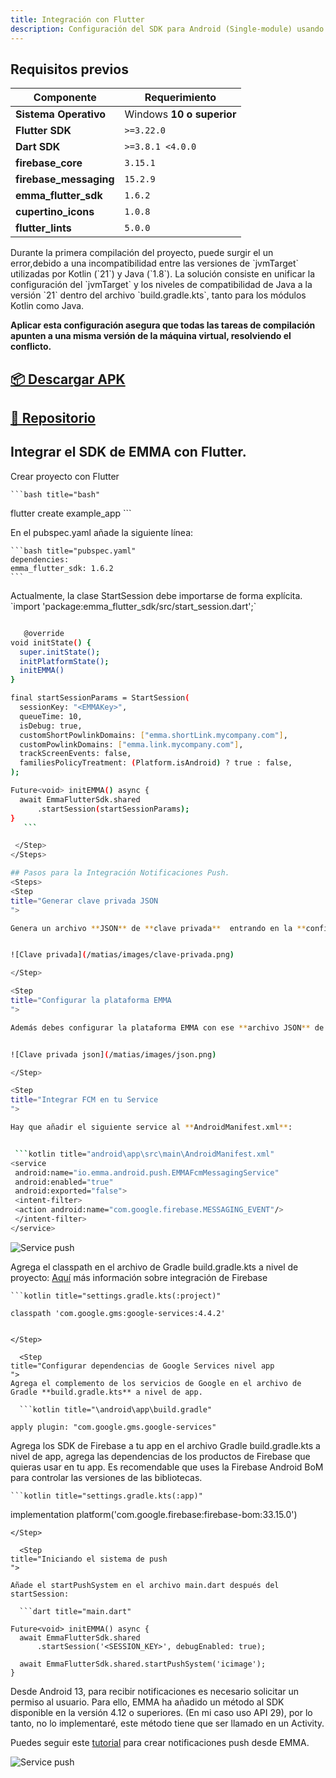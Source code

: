 ---
title: Integración con Flutter
description: Configuración del SDK para Android (Single-module) usando Flutter.
---



## Requisitos previos

| **Componente**          | **Requerimiento**                      |
|--------------------------|----------------------------------------|
| **Sistema Operativo**   | Windows **10 o superior**              |
| **Flutter SDK**         | `>=3.22.0`                             |
| **Dart SDK**            | `>=3.8.1 <4.0.0`                       |
| **firebase_core**       | `3.15.1`                               |
| **firebase_messaging**  | `15.2.9`                               |
| **emma_flutter_sdk**    | `1.6.2`                                |
| **cupertino_icons**     | `1.0.8`                                |
| **flutter_lints**       | `5.0.0`                                |


<Warning>
  Durante la primera compilación del proyecto, puede surgir el un error,debido a una incompatibilidad entre las versiones de `jvmTarget` utilizadas por Kotlin (`21`) y Java (`1.8`). La solución consiste en unificar la configuración del `jvmTarget` y los niveles de compatibilidad de Java a la versión `21` dentro del archivo `build.gradle.kts`, tanto para los módulos Kotlin como Java.

**Aplicar esta configuración asegura que todas las tareas de compilación apunten a una misma versión de la máquina virtual, resolviendo el conflicto.**
</Warning>

## [📦 Descargar APK](https://tusitio.com/app-release.apk)

## [🔧 Repositorio](https://tusitio.com/app-release.apk)

## Integrar el SDK de EMMA con Flutter.

<Steps>
  <Step title="Crear proyecto">
    Crear proyecto con Flutter

    ```bash title="bash"
  flutter create example_app
    ```

  </Step>
<Step title="Configurar pubspec.yaml ">
En el pubspec.yaml añade la siguiente línea:

    ```bash title="pubspec.yaml"
    dependencies:
    emma_flutter_sdk: 1.6.2
    ```
  </Step>

  
 <Step title="Iniciar sesión del SDK ">
  Actualmente, la clase StartSession debe importarse de forma explícita.
`import 'package:emma_flutter_sdk/src/start_session.dart';`

 ```bash title="main.dart"
 
    @override
 void initState() {
   super.initState();
   initPlatformState();
   initEMMA()
 }

 final startSessionParams = StartSession(
   sessionKey: "<EMMAKey>",
   queueTime: 10,
   isDebug: true,
   customShortPowlinkDomains: ["emma.shortLink.mycompany.com"],
   customPowlinkDomains: ["emma.link.mycompany.com"],
   trackScreenEvents: false,
   familiesPolicyTreatment: (Platform.isAndroid) ? true : false,
 );

 Future<void> initEMMA() async {
   await EmmaFlutterSdk.shared
       .startSession(startSessionParams);
 }
    ```

  </Step>
</Steps>

## Pasos para la Integración Notificaciones Push.
<Steps>
<Step
title="Generar clave privada JSON
">

Genera un archivo **JSON** de **clave privada**  entrando en la **configuración** de tu proyecto de Firebase , **Cuentas de servicio**, y generar **nueva clave privada**.


![Clave privada](/matias/images/clave-privada.png)

</Step>

<Step
title="Configurar la plataforma EMMA
">

Además debes configurar la plataforma EMMA con ese **archivo JSON** de la siguiente manera; Entra al menu del **borde superior** y accede a **preferencias app**, has click en **Selecciona un fichero JSON**.


![Clave privada json](/matias/images/json.png)

</Step>

<Step
title="Integrar FCM en tu Service
">

Hay que añadir el siguiente service al **AndroidManifest.xml**:


  ```kotlin title="android\app\src\main\AndroidManifest.xml"
<service
  android:name="io.emma.android.push.EMMAFcmMessagingService"
  android:enabled="true"
  android:exported="false">
  <intent-filter>
  <action android:name="com.google.firebase.MESSAGING_EVENT"/>
  </intent-filter>
</service>
````

![Service push](/matias/images/push.png)

  </Step>

  <Step 
  title="Configurar dependencias de Google Services nivel proyect
  ">

Agrega el classpath en el archivo de Gradle build.gradle.kts a nivel de proyecto: [Aquí](https://firebase.google.com/docs/android/setup?hl=es&authuser=0&_gl=1*cwj5ie*_ga*MzY1NTAyNTYwLjE3MzgyODU5NjU.*_ga_CW55HF8NVT*MTc0NDI3NjkxOS4zMi4xLjE3NDQyNzY5NTAuMjkuMC4w) más información sobre integración de Firebase

    ```kotlin title="settings.gradle.kts(:project)"

    classpath 'com.google.gms:google-services:4.4.2'

````

</Step>

  <Step
title="Configurar dependencias de Google Services nivel app
">
Agrega el complemento de los servicios de Google en el archivo de Gradle **build.gradle.kts** a nivel de app.

  ```kotlin title="\android\app\build.gradle"

apply plugin: "com.google.gms.google-services"
````

Agrega los SDK de Firebase a tu app en el archivo Gradle build.gradle.kts a nivel de app, agrega las dependencias de los productos de Firebase que quieras usar en tu app. Es recomendable que uses la Firebase Android BoM para controlar las versiones de las bibliotecas.

    ```kotlin title="settings.gradle.kts(:app)"

implementation platform('com.google.firebase:firebase-bom:33.15.0')

````
</Step>

  <Step
title="Iniciando el sistema de push
">

Añade el startPushSystem en el archivo main.dart después del startSession:

  ```dart title="main.dart"

Future<void> initEMMA() async {
  await EmmaFlutterSdk.shared
      .startSession('<SESSION_KEY>', debugEnabled: true);

  await EmmaFlutterSdk.shared.startPushSystem('icimage');
}
````

<Info>
  Desde Android 13, para recibir notificaciones es necesario solicitar un
  permiso al usuario. Para ello, EMMA ha añadido un método al SDK disponible en
  la versión 4.12 o superiores. (En mi caso uso API 29), por lo tanto, no lo
  implementaré, este método tiene que ser llamado en un Activity.
</Info>

  </Step>

 <Step 
  title="Crear notificación push en plataforma de Emma 
  ">

Puedes seguir este [tutorial](https://docs.emma.io/es/comunicacion/mensajes-out-app/push-notifications) para crear notificaciones push desde EMMA.

![Service push](/matias/images/push-expo.png)

  </Step>
</Steps>



